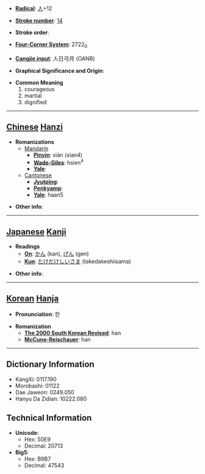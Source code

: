 * '''[[Wiktionary:Chinese radical index| Radical]]''': [[Wiktionary:Chinese radical index 人|人]]+12

* '''[[Wiktionary:Chinese total strokes index|Stroke number]]''': [[Wiktionary:Chinese total strokes index 14|14]]

* '''Stroke order''': 

* '''[[Wiktionary:Chinese four corner index|Four-Corner System]]''': 2722<sub>0</sub>

* '''[[Wiktionary:Chinese Cangjie index|Cangjie input]]''': 人日弓月 (OANB)

* '''Graphical Significance and Origin''': 

* '''Common Meaning'''
*#courageous
*# martial
*# dignified


----

== [[Chinese]] [[Hanzi]] ==

* '''Romanizations'''
** [[Mandarin]]
*** '''[[Pinyin]]''': xiàn (xian4)
*** '''[[Wade-Giles]]''': hsien<sup>4</sup>
*** '''[[Yale]]''': 
**[[Cantonese]]
***'''[[Jyutping]]''':
***'''[[Penkyamp]]''': 
***'''[[Yale]]''': haan5

* '''Other info''': 

----

== [[Japanese]] [[Kanji]] ==

* '''Readings'''
** '''[[On]]''': [[かん]] (kan), [[げん]] (gen)
** '''[[Kun]]''': [[たけだけしいさま]] (takedakeshiisama)

* '''Other info''':  

----

== [[Korean]] [[Hanja]] ==

* '''Pronunciation''': 한

* '''Romanization'''
** '''[[The 2000 South Korean Revised Romanization|The 2000 South Korean Revised]]''': han
** '''[[McCune-Reischauer]]''': han

----

== Dictionary Information ==

* KangXi: 0117.190
* Morobashi: 01122
* Dae Jaweon: 0249.050
* Hanyu Da Zidian: 10222.080

== Technical Information ==

* '''Unicode''':
** Hex: 50E9
** Decimal: 20713
* '''Big5''':
** Hex: B9B7
** Decimal: 47543